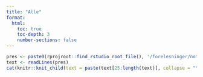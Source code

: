 ```yaml
---
title: "Alle"
format: 
  html:
    toc: true
    toc-depth: 3
    number-sections: false
---
```


```r
pres <- paste0(rprojroot::find_rstudio_root_file(), '/forelesninger/notater.qmd')
text <- readLines(pres)
cat(knitr::knit_child(text = paste(text[25:length(text)], collapse = "\n"), quiet = TRUE))
```












